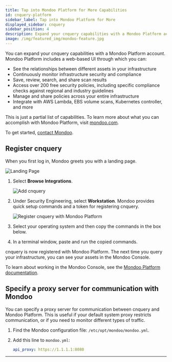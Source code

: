 ```yaml
---
title: Tap into Mondoo Platform for More Capabilities
id: cnquery-platform
sidebar_label: Tap into Mondoo Platform for More
displayed_sidebar: cnquery
sidebar_position: 4
description: Expand your cnquery capabilities with a Mondoo Platform account.
image: /img/featured_img/mondoo-feature.jpg
---
```


You can expand your cnquery capabilities with a Mondoo Platform account. Mondoo Platform includes a web-based UI through which you can:

- See the relationships between different assets in your infrastructure
- Continuously monitor infrastructure security and compliance
- Save, review, search, and share scan results
- Access over 200 free security policies, including specific compliance checks against regional and industry guidelines
- Manage and share policies across your entire infrastructure
- Integrate with AWS Lambda, EBS volume scans, Kubernetes controller, and more

This is just a partial list of capabilities. To learn more about what you can accomplish with Mondoo Platform, visit [mondoo.com](https://mondoo.com).

To get started, [contact Mondoo](https://mondoo.com/contact).

## Register cnquery

When you first log in, Mondoo greets you with a landing page.

![Landing Page](/img/platform/start/welcome_to_mondoo.png)

1. Select **Browse Integrations**.

   ![Add cnquery](/img/cnspec/cnspec-add-integration.png)

2. Under Security Engineering, select **Workstation**. Mondoo provides quick setup commands and a token for registering cnquery.

   ![Register cnquery with Mondoo Platform](/img/cnspec/cnspec-platform-quick-setup.png)

3. Select your operating system and then copy the commands in the box below.

4. In a terminal window, paste and run the copied commands.

cnquery is now registered with Mondoo Platform. The next time you query your infrastructure, you can see your assets in the Mondoo Console.

To learn about working in the Mondoo Console, see the [Mondoo Platform documentation](/platform/home/).

## Specify a proxy server for communication with Mondoo

You can specify a proxy server for communication between cnquery and Mondoo Platform. This is useful if your default system proxy restricts communication, or if you need to monitor different types of traffic.

1. Find the Mondoo configuration file: `/etc/opt/mondoo/mondoo.yml`.

2. Add this line to `mondoo.yml`:

   ```yaml
   api_proxy: https://1.1.1.1:8080
   ```

---
